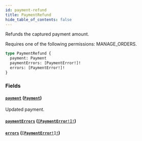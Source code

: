 ```yaml
---
id: payment-refund
title: PaymentRefund
hide_table_of_contents: false
---
```


Refunds the captured payment amount.

Requires one of the following permissions: MANAGE_ORDERS.

```graphql
type PaymentRefund {
  payment: Payment
  paymentErrors: [PaymentError!]!
  errors: [PaymentError!]!
}
```

### Fields

#### [`payment`](#) ([`Payment`](../../../developer/api-reference/objects/payment))

Updated payment.

#### [`paymentErrors`](#) ([`[PaymentError!]!`](../../../developer/api-reference/objects/payment-error))

#### [`errors`](#) ([`[PaymentError!]!`](../../../developer/api-reference/objects/payment-error))
